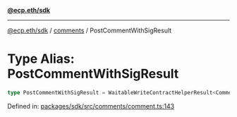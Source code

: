 [**@ecp.eth/sdk**](../../index.mdx)

***

[@ecp.eth/sdk](/sdk-reference/index.mdx) / [comments](/sdk-reference/comments/index.mdx) / PostCommentWithSigResult

# Type Alias: PostCommentWithSigResult

```ts
type PostCommentWithSigResult = WaitableWriteContractHelperResult<CommentManagerABIType, "CommentAdded">;
```

Defined in: [packages/sdk/src/comments/comment.ts:143](https://github.com/ecp-eth/comments-monorepo/blob/main/packages/sdk/src/comments/comment.ts#L143)
